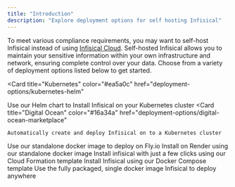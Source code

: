 ```yaml
---
title: "Introduction"
description: "Explore deployment options for self hosting Infisical"
---
```


To meet various compliance requirements, you may want to self-host Infisical instead of using [Infisical Cloud](https://app.infisical.com/).
Self-hosted Infisical allows you to maintain your sensitive information within your own infrastructure and network, ensuring complete control over your data.
Choose from a variety of deployment options listed below to get started.

<Card
  title="Kubernetes"
  color="#ea5a0c"
  href="deployment-options/kubernetes-helm"
>
  Use our Helm chart to Install Infisical on your Kubernetes cluster
</Card>
<CardGroup cols={2}>
  <Card
    title="Digital Ocean"
    color="#16a34a"
    href="deployment-options/digital-ocean-marketplace"
  >
    Automatically create and deploy Infisical on to a Kubernetes cluster
  </Card>
  <Card title="Fly.io" color="#dc2626" href="deployment-options/fly.io">
    Use our standalone docker image to deploy on Fly.io
  </Card>
  <Card title="Render.com" color="#dc2626" href="deployment-options/render">
    Install on Render using our standalone docker image
  </Card>
  <Card title="AWS EC2" color="#0285c7" href="deployment-options/aws-ec2">
    Install infisical with just a few clicks using our Cloud Formation template
  </Card>
  <Card
    title="Docker Compose"
    color="#0285c7"
    href="deployment-options/docker-compose"
  >
    Install Infisical using our Docker Compose template
  </Card>
  <Card
    title="Docker"
    color="#0285c7"
    href="deployment-options/standalone-infisical"
  >
    Use the fully packaged, single docker image Infisical to deploy anywhere
  </Card>
</CardGroup>
